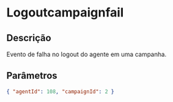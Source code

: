 # Logoutcampaignfail

## Descrição

Evento de falha no logout do agente em uma campanha.

## Parâmetros

```json copy
{ "agentId": 108, "campaignId": 2 }
```
